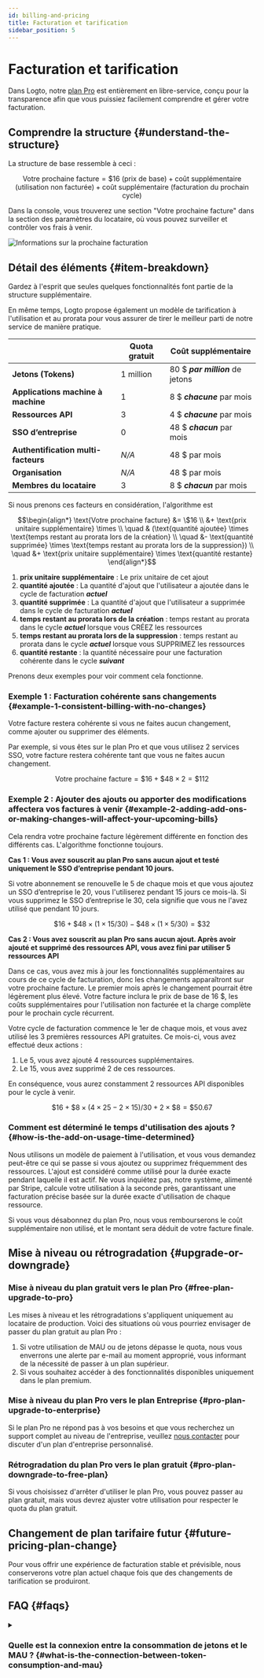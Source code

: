 ```yaml
---
id: billing-and-pricing
title: Facturation et tarification
sidebar_position: 5
---
```


# Facturation et tarification

Dans Logto, notre [plan Pro](https://logto.io/pricing) est entièrement en libre-service, conçu pour la transparence afin que vous puissiez facilement comprendre et gérer votre facturation.

## Comprendre la structure \{#understand-the-structure}

La structure de base ressemble à ceci :

```math
\text{Votre prochaine facture} = \$16\text{ (prix de base)} + \text{coût supplémentaire (utilisation non facturée)} + \text{coût supplémentaire (facturation du prochain cycle)}
```

Dans la console, vous trouverez une section "Votre prochaine facture" dans la section des paramètres du locataire, où vous pouvez surveiller et contrôler vos frais à venir.

![Informations sur la prochaine facturation](./assets/next-billing-info.png)

## Détail des éléments \{#item-breakdown}

Gardez à l'esprit que seules quelques fonctionnalités font partie de la structure supplémentaire.

En même temps, Logto propose également un modèle de tarification à l'utilisation et au prorata pour vous assurer de tirer le meilleur parti de notre service de manière pratique.

|                                     | Quota gratuit | Coût supplémentaire              |
| ----------------------------------- | ------------- | -------------------------------- |
| **Jetons (Tokens)**                 | 1 million     | 80 $ **_par million_** de jetons |
| **Applications machine à machine**  | 1             | 8 $ **_chacune_** par mois       |
| **Ressources API**                  | 3             | 4 $ **_chacune_** par mois       |
| **SSO d’entreprise**                | 0             | 48 $ **_chacun_** par mois       |
| **Authentification multi-facteurs** | _N/A_         | 48 $ par mois                    |
| **Organisation**                    | _N/A_         | 48 $ par mois                    |
| **Membres du locataire**            | 3             | 8 $ **_chacun_** par mois        |

Si nous prenons ces facteurs en considération, l'algorithme est

```math
\begin{align*}
\text{Votre prochaine facture} &= \$16 \\
&+ \text{prix unitaire supplémentaire} \times \\
\quad & (\text{quantité ajoutée} \times \text{temps restant au prorata lors de la création} \\
\quad &- \text{quantité supprimée} \times \text{temps restant au prorata lors de la suppression}) \\
\quad &+ \text{prix unitaire supplémentaire} \times \text{quantité restante}
\end{align*}
```

1. **prix unitaire supplémentaire** : Le prix unitaire de cet ajout
2. **quantité ajoutée** : La quantité d'ajout que l'utilisateur a ajoutée dans le cycle de facturation **_actuel_**
3. **quantité supprimée** : La quantité d'ajout que l'utilisateur a supprimée dans le cycle de facturation **_actuel_**
4. **temps restant au prorata lors de la création** : temps restant au prorata dans le cycle **_actuel_** lorsque vous CRÉEZ les ressources
5. **temps restant au prorata lors de la suppression** : temps restant au prorata dans le cycle **_actuel_** lorsque vous SUPPRIMEZ les ressources
6. **quantité restante** : la quantité nécessaire pour une facturation cohérente dans le cycle **_suivant_**

Prenons deux exemples pour voir comment cela fonctionne.

### Exemple 1 : Facturation cohérente sans changements \{#example-1-consistent-billing-with-no-changes}

Votre facture restera cohérente si vous ne faites aucun changement, comme ajouter ou supprimer des éléments.

Par exemple, si vous êtes sur le plan Pro et que vous utilisez 2 services SSO, votre facture restera cohérente tant que vous ne faites aucun changement.

```math
\text{Votre prochaine facture} = \$ 16 + \$ 48 \times 2 = \$ 112
```

### Exemple 2 : Ajouter des ajouts ou apporter des modifications affectera vos factures à venir \{#example-2-adding-add-ons-or-making-changes-will-affect-your-upcoming-bills}

Cela rendra votre prochaine facture légèrement différente en fonction des différents cas. L'algorithme fonctionne toujours.

**Cas 1 : Vous avez souscrit au plan Pro sans aucun ajout et testé uniquement le SSO d’entreprise pendant 10 jours.**

Si votre abonnement se renouvelle le 5 de chaque mois et que vous ajoutez un SSO d’entreprise le 20, vous l'utiliserez pendant 15 jours ce mois-là. Si vous supprimez le SSO d’entreprise le 30, cela signifie que vous ne l'avez utilisé que pendant 10 jours.

```math
\$16 + \$48 \times (1 \times 15 / 30) - \$48 \times (1 \times 5 / 30) = \$32
```

**Cas 2 : Vous avez souscrit au plan Pro sans aucun ajout. Après avoir ajouté et supprimé des ressources API, vous avez fini par utiliser 5 ressources API**

Dans ce cas, vous avez mis à jour les fonctionnalités supplémentaires au cours de ce cycle de facturation, donc les changements apparaîtront sur votre prochaine facture. Le premier mois après le changement pourrait être légèrement plus élevé. Votre facture inclura le prix de base de 16 $, les coûts supplémentaires pour l'utilisation non facturée et la charge complète pour le prochain cycle récurrent.

Votre cycle de facturation commence le 1er de chaque mois, et vous avez utilisé les 3 premières ressources API gratuites. Ce mois-ci, vous avez effectué deux actions :

1. Le 5, vous avez ajouté 4 ressources supplémentaires.
2. Le 15, vous avez supprimé 2 de ces ressources.

En conséquence, vous aurez constamment 2 ressources API disponibles pour le cycle à venir.

```math
\$16 + \$8 \times (4 \times 25 - 2 \times 15) / 30 + 2 \times \$8 = \$50.67
```

### Comment est déterminé le temps d'utilisation des ajouts ? \{#how-is-the-add-on-usage-time-determined}

Nous utilisons un modèle de paiement à l'utilisation, et vous vous demandez peut-être ce qui se passe si vous ajoutez ou supprimez fréquemment des ressources. L'ajout est considéré comme utilisé pour la durée exacte pendant laquelle il est actif. Ne vous inquiétez pas, notre système, alimenté par Stripe, calcule votre utilisation à la seconde près, garantissant une facturation précise basée sur la durée exacte d'utilisation de chaque ressource.

Si vous vous désabonnez du plan Pro, nous vous rembourserons le coût supplémentaire non utilisé, et le montant sera déduit de votre facture finale.

## Mise à niveau ou rétrogradation \{#upgrade-or-downgrade}

### Mise à niveau du plan gratuit vers le plan Pro \{#free-plan-upgrade-to-pro}

Les mises à niveau et les rétrogradations s'appliquent uniquement au locataire de production. Voici des situations où vous pourriez envisager de passer du plan gratuit au plan Pro :

1. Si votre utilisation de MAU ou de jetons dépasse le quota, nous vous enverrons une alerte par e-mail au moment approprié, vous informant de la nécessité de passer à un plan supérieur.
2. Si vous souhaitez accéder à des fonctionnalités disponibles uniquement dans le plan premium.

### Mise à niveau du plan Pro vers le plan Entreprise \{#pro-plan-upgrade-to-enterprise}

Si le plan Pro ne répond pas à vos besoins et que vous recherchez un support complet au niveau de l'entreprise, veuillez [nous contacter](https://logto.io/contact) pour discuter d'un plan d'entreprise personnalisé.

### Rétrogradation du plan Pro vers le plan gratuit \{#pro-plan-downgrade-to-free-plan}

Si vous choisissez d'arrêter d'utiliser le plan Pro, vous pouvez passer au plan gratuit, mais vous devrez ajuster votre utilisation pour respecter le quota du plan gratuit.

## Changement de plan tarifaire futur \{#future-pricing-plan-change}

Pour vous offrir une expérience de facturation stable et prévisible, nous conserverons votre plan actuel chaque fois que des changements de tarification se produiront.

## FAQ \{#faqs}

<details>

<summary>

### Quelle est la connexion entre la consommation de jetons et le MAU ? \{#what-is-the-connection-between-token-consumption-and-mau}

</summary>

Logto utilise l'authentification basée sur des jetons. Une connexion unique d'un utilisateur peut impliquer la consommation de deux ou trois jetons : Jeton d’identifiant, Jeton d’accès, et Jeton de rafraîchissement. Si vous utilisez des fonctionnalités comme M2M ou Organisation, des jetons supplémentaires, tels que des jetons M2M ou des jetons d’organisation, peuvent également être impliqués. La consommation de jetons dépend de la façon dont les utilisateurs interagissent avec votre système. Pour vous aider à suivre cela, nous offrons une surveillance en temps réel de l'utilisation des jetons dans la <CloudLink to="/dashboard">Console > Tableau de bord</CloudLink>. Voici un exemple : notre plan gratuit offre 100k jetons gratuitement, ce qui peut prendre en charge environ 30k-50k MAU (Utilisateurs Actifs Mensuels).

</details>
